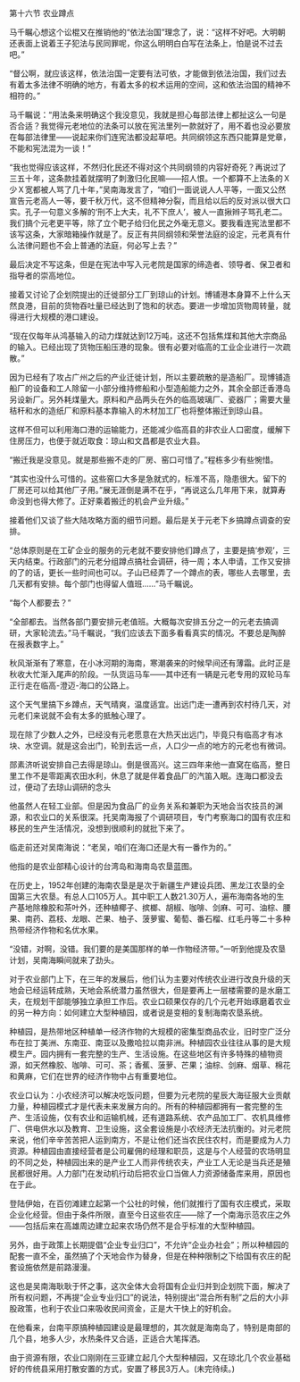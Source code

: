 

第十六节 农业蹲点

马千瞩心想这个讼棍又在推销他的“依法治国”理念了，说：“这样不好吧。大明朝还表面上说着王子犯法与民同罪呢，你这么明明白白写在法条上，怕是说不过去吧。”

“督公啊，就应该这样，依法治国一定要有法可依，才能做到依法治国，我们过去有着太多法律不明确的地方，有着太多的权术运用的空间，这和依法治国的精神不相符的。”

马千瞩说：“用法条来明确这个我没意见，我就是担心每部法律上都扯这么一句是否合适？我觉得元老地位的法条可以放在宪法里列一款就好了，用不着也没必要放在每部法律里――说起来你们连宪法都没起草吧。共同纲领这东西只能算是党章，不能和宪法混为一谈！”

“我也觉得应该这样，不然归化民还不得对这个共同纲领的内容好奇死？再说过了三五十年，这条款挂着就摆明了刺激归化民嘛――招人恨。一个都算不上法条的Ｘ少Ｘ宽都被人骂了几十年，”吴南海发言了，“咱们一面说说人人平等，一面又公然宣告元老高人一等，要千秋万代，这不但精神分裂，而且给以后的反对派以很大口实。孔子一句意义多解的‘刑不上大夫，礼不下庶人’，被人一直揪辫子骂孔老二。我们搞个元老更平等，除了立个靶子给归化民之外毫无意义。要我看连宪法里都不该写这条，大家暗箱操作就是了。反正有共同纲领和荣誉法庭的设定，元老真有什么法律问题也不会上普通的法庭，何必写上去？”

最后决定不写这条，但是在宪法中写入元老院是国家的缔造者、领导者、保卫者和指导者的崇高地位。

接着又讨论了企划院提出的迁徙部分工厂到琼山的计划。博铺港本身算不上什么天然良港，目前的货物吞吐量已经达到了饱和的状态。要进一步增加货物周转量，就得进行大规模的港口建设。

“现在仅每年从鸿基输入的动力煤就达到12万吨，这还不包括焦煤和其他大宗商品的输入。已经出现了货物压船压港的现象。很有必要对临高的工业企业进行一次疏散。”

因为已经有了攻占广州之后的产业迁徙计划，所以主要疏散的是造船厂。现博铺造船厂的设备和工人除留一小部分维持修船和小型造船能力之外，其余全部迁香港岛另设新厂。另外耗煤量大。原料和产品两头在外的临高玻璃厂、瓷器厂；需要大量秸秆和水的造纸厂和原料基本靠输入的木材加工厂也将整体搬迁到琼山县。

这样不但可以利用海口港的运输能力，还能减少临高县的非农业人口密度，缓解下住房压力，也便于就近取食：琼山和文昌都是农业大县。

“搬迁我是没意见。就是那些搬不走的厂房、窑口可惜了。”程栋多少有些惋惜。

“其实也没什么可惜的。这些窑口大多是急就式的，标准不高，隐患很大。留下的厂房还可以给其他厂子用。”展无涯倒是满不在乎，“再说这么几年用下来，就算寿命没到也得大修了。正好乘着搬迁的机会产业升级。”

接着他们又谈了些大陆攻略方面的细节问题。最后是关于元老下乡搞蹲点调查的安排。

“总体原则是在工矿企业的服务的元老就不要安排他们蹲点了，主要是搞‘参观’，三天内结束。行政部门的元老分组蹲点搞社会调研，待一周；本人申请，工作又安排的了的话，更长一些时间也可以。子山已经弄了一个蹲点的表，哪些人去哪里，去几天都有安排。每个部门也得留人值班……”马千瞩说。

“每个人都要去？”

“全部都去。当然各部门要安排元老值班。大概每次安排五分之一的元老去搞调研，大家轮流去。”马千瞩说，“我们应该去下面多看看真实的情况。不要总是陶醉在报表数字上。”

秋风渐渐有了寒意，在小冰河期的海南，寒潮袭来的时候早间还有薄霜。此时正是秋收大忙渐入尾声的阶段。一队货运马车――其中还有一辆是元老专用的双轮马车正行走在临高-澄迈-海口的公路上。

这个天气里搞下乡蹲点，天气晴爽，温度适宜。出远门走一遭再到农村待几天，对元老们来说就不会有太多的抵触心理了。

现在除了少数人之外，已经没有元老愿意在大热天出远门，毕竟只有临高才有冰块、水空调。就是这会出门，轮到去远一点，人口少一点的地方的元老也有微词。

郧素济听说安排自己去得是琼山。倒是很高兴。这三四年来他一直窝在临高，整日里工作不是零距离农田水利，休息了就是伴着食品厂的汽笛入眠。连海口都没去过，便动了去琼山调研的念头

他虽然人在轻工业部。但是因为食品厂的业务关系和兼职为天地会当农技员的渊源，和农业口的关系很深。托吴南海报了个调研项目，专门考察海口的国有农庄和移民的生产生活情况，没想到很顺利的就批下来了。

临走前还对吴南海说：“老吴，咱们在海口还是大有一番作为的。”

他指的是农业部精心设计的台湾岛和海南岛农垦蓝图。

在历史上，1952年创建的海南农垦是是次于新疆生产建设兵团、黑龙江农垦的全国第三大农垦。有总人口105万人。其中职工人数21.30万人，遍布海南各地的生产基地除橡胶和茶叶外，还种植椰子、摈榔、胡椒、咖啡、剑麻、可可、油棕、腰果、南药、荔枝、龙眼、芒果、柚子、菠萝蜜、葡萄、番石榴、红毛丹等二十多种热带经济作物和名优水果。

“没错，对啊，没错。我们要的是美国那样的单一作物经济带。”一听到他提及农垦计划，吴南海瞬间就来了劲头。

对于农业部门上下，在三年的发展后，他们认为主要对传统农业进行改良升级的天地会已经运转成熟，天地会系统潜力虽然很大，但是要再上一层楼需要的是水磨工夫，在规划干部能够独立承担工作后。农业口硕果仅存的几个元老开始琢磨着农业的另一种方向：如何建立大型种植园，或者说是变相的复制海南农垦系统。

种植园，是热带地区种植单一经济作物的大规模的密集型商品农业，旧时空广泛分布在拉丁美洲、东南亚、南亚以及撒哈拉以南非洲。种植园农业往往从事的是大规模生产。园内拥有一套完整的生产、生活设施。在这些地区有许多特殊的植物资源，如天然橡胶、咖啡、可可、茶；香蕉、菠萝、芒果；油棕、剑麻、烟草、棉花和黄麻，它们在世界的经济作物中占有重要地位。

农业口认为：小农经济可以解决吃饭问题，但要为元老院的星辰大海征服大业贡献力量，种植园模式才是代表未来发展方向的。所有的种植园都拥有一套完整的生产、生活设施，仅有农业和运输机械，还有道路系统、农产品加工厂、农机具维修厂、供电供水以及教育、卫生设施，这全套设施是小农经济无法抗衡的。对元老院来说，他们辛辛苦苦把人运到南方，不是让他们还当农民住农村，而是要成为人力资源。种植园由直接经营者是公司雇佣的经理和职员，这是与个人经营的农场明显的不同之处，种植园出来的是产业工人而非传统农夫，产业工人无论是当兵还是殖民都很好用。人力部门在发动机行动后把农业口当做人力资源储备库来用，原因也在于此。

登陆伊始，在百仞滩建立起第一个公社的时候，他们就推行了国有农庄模式，采取企业化经营。但由于条件所限，直至今日这些农庄――除了一个南海示范农庄之外――包括后来在高雄周边建立起来农场仍然不是合乎标准的大型种植园。

另外，由于政策上长期提倡“企业专业归口”，不允许“企业办社会”；所以种植园的配套一直不全，虽然搞了个天地会作为替身，但是在种种限制之下给国有农庄的配套设施依然是前路漫漫。

这也是吴南海耿耿于怀之事，这次全体大会将国有企业归并到企划院下面，解决了所有权问题，不再提“企业专业归口”的说法，特别提出“混合所有制”之后的大小非股政策，也利于农业口来吸收民间资金，正是大干快上的好机会。

在他看来，台南平原搞种植园建设是最理想的，其次就是海南岛了，特别是南部的几个县，地多人少，水热条件又合适，正适合大笔挥洒。

由于资源有限，农业口刚刚在三亚建立起几个大型种植园，又在琼北几个农业基础好的传统县采用打散安置的方式，安置了移民3万人。(未完待续。)

